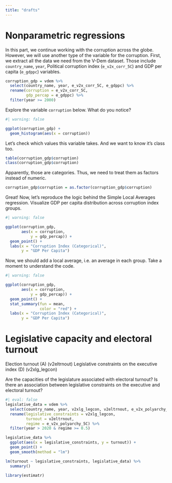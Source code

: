 ```yaml
---
title: "drafts"
---
```


# Nonparametric regressions


In this part, we continue working with the corruption across the globe. However, we will use another type of the variable for the corruption. First, we extract all the data we need from the V-Dem dataset. Those include `country_name`, `year`, Political corruption index (`e_v2x_corr_5C`) and GDP per capita (`e_gdppc`) variables.


```r
corruption_gdp = vdem %>%
  select(country_name, year, e_v2x_corr_5C, e_gdppc) %>%
  rename(corruption = e_v2x_corr_5C,
         gdp_percap = e_gdppc) %>%
  filter(year >= 2000)
```

Explore the variable `corruption` below. What do you notice?

```r
#| warning: false

ggplot(corruption_gdp) +
  geom_histogram(aes(x = corruption))
```

Let's check which values this variable takes. And we want to know it's class too.

```r
table(corruption_gdp$corruption)
class(corruption_gdp$corruption)
```

Apparently, those are categories. Thus, we need to treat them as factors instead of numeric.

```r
corruption_gdp$corruption = as.factor(corruption_gdp$corruption)
```

Great! Now, let's reproduce the logic behind the Simple Local Averages regression. Visualize GDP per capita distribution across corruption index groups.

```r
#| warning: false

ggplot(corruption_gdp,
       aes(x = corruption,
           y = gdp_percap)) +
  geom_point() +
  labs(x = "Corruption Index (Categorical)",
       y = "GDP Per Capita")
```

Now, we should add a local average, i.e. an average in each group. Take a moment to understand the code.

```r
#| warning: false

ggplot(corruption_gdp,
       aes(x = corruption,
           y = gdp_percap)) +
  geom_point() +
  stat_summary(fun = mean, 
               color = "red") +
  labs(x = "Corruption Index (Categorical)",
       y = "GDP Per Capita")
```


# Legislative capacity and electoral turnout

Election turnout (A) (v2eltrnout)
Legislative constraints on the executive index (D) (v2xlg_legcon)

Are the capacities of the legislature associated with electoral turnout? Is there an association between legislative constraints on the executive and electoral turnout? 

```r
#| eval: false
legislative_data = vdem %>% 
  select(country_name, year, v2xlg_legcon, v2eltrnout, e_v2x_polyarchy_5C) %>%
  rename(legislative_constraints = v2xlg_legcon,
         turnout = v2eltrnout,
         regime = e_v2x_polyarchy_5C) %>%
  filter(year > 2020 & regime >= 0.5) 

legislative_data %>%
  ggplot(aes(x = legislative_constraints, y = turnout)) +
  geom_point() +
  geom_smooth(method = "lm")

lm(turnout ~ legislative_constraints, legislative_data) %>%
  summary()

library(estimatr)

```